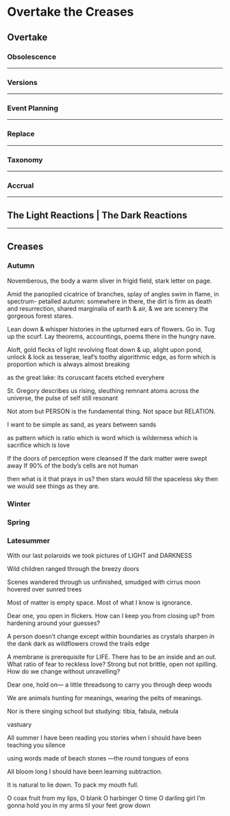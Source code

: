 # Overtake the Creases {-}

## Overtake {-}

### Obsolescence {-}



---

### Versions {-}



---

### Event Planning {-}




---

### Replace {-}



---

### Taxonomy {-}


---

### Accrual {-}


---

## The Light Reactions | The Dark Reactions {-}

---

## Creases {-}

### Autumn {-}

Novemberous, the body a warm sliver
in frigid field, stark letter 
on page.

Amid the panoplied 
cicatrice of branches, splay
of angles swim in flame, in spectrum-
petalled autumn: somewhere in
there, the dirt is firm as death
and resurrection, shared
marginalia of earth & air, & we
are scenery the gorgeous forest stares.

Lean down & whisper histories
in the upturned ears of flowers.
Go in.  Tug up
the scurf.  Lay theorems,
accountings, poems 
there in the hungry nave.

Aloft, gold flecks
of light revolving float
down & up, alight
upon pond, unlock
& lock
	as tesserae, leaf’s toothy 
algorithmic edge, as form 
which is proportion which is always 
almost breaking 

as the great lake: its
coruscant facets
            etched everyhere

St. Gregory describes us rising, sleuthing
remnant atoms across 
the universe, the pulse of self still resonant

Not atom but PERSON is the fundamental thing.
Not space but RELATION. 

I want to be simple
as sand,
 as years between sands

as pattern which is ratio which is word which is wilderness which is sacrifice which is love

If the doors of perception were cleansed
If the dark matter were swept away
If 90% of the body’s cells are not human 

then what is it that prays in us?
then stars would fill the spaceless sky 
then we would see things as they are.

### Winter {-}


### Spring {-}


### Latesummer {-}


With our last polaroids we took pictures of LIGHT and DARKNESS

Wild children ranged through the breezy doors

Scenes wandered through us
unfinished, smudged with cirrus
moon hovered over sunred trees

Most of matter is empty space.
Most of what I know is ignorance.

Dear one, you open in flickers.
How can I keep you 
from closing up? 
from hardening 
around your guesses?

A person doesn’t change
except within boundaries
as crystals sharpen in the dank dark
as wildflowers crowd the trails edge

A membrane is prerequisite for LIFE.
There has to be an inside and an out.
What ratio of fear to reckless love?
Strong but not brittle, open not spilling.
How do we change without unravelling?

Dear one, 
hold on—
a little threadsong
   to carry you
through deep woods

We are animals hunting for meanings, wearing
the pelts of meanings.

Nor is there singing school but studying:
tibia,  fabula,  nebula

vastuary

All summer I have been reading you stories when I should have been teaching 
you silence

using words made 
of beach stones
                            —the round 
tongues of eons

All bloom long
I should have been learning subtraction.

It is natural to lie down.
To pack my mouth full.

O coax fruit from my lips, O blank O
harbinger O time
O darling girl
I’m gonna hold you in my arms 
til your feet grow down




